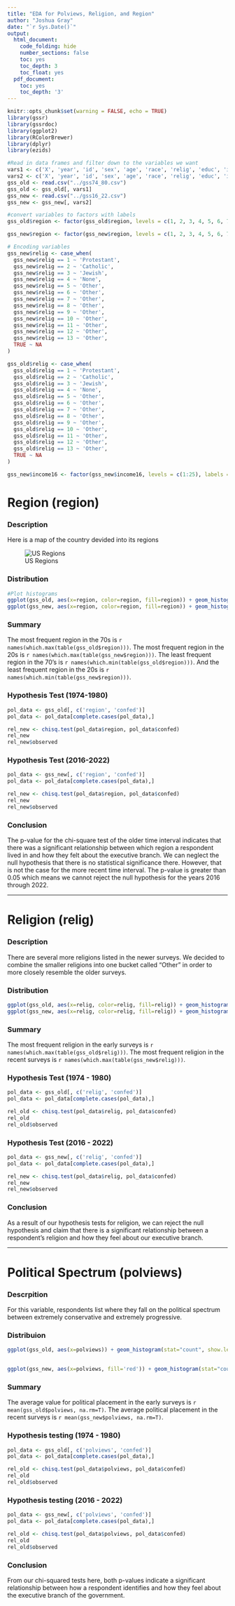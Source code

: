 ```yaml
---
title: "EDA for Polviews, Religion, and Region"
author: "Joshua Gray"
date: "`r Sys.Date()`"
output:
  html_document:
    code_folding: hide
    number_sections: false
    toc: yes
    toc_depth: 3
    toc_float: yes
  pdf_document:
    toc: yes
    toc_depth: '3'
---
```


```r
knitr::opts_chunk$set(warning = FALSE, echo = TRUE)
library(gssr)
library(gssrdoc)
library(ggplot2)
library(RColorBrewer)
library(dplyr)
library(ezids)
```

```r
#Read in data frames and filter down to the variables we want
vars1 <- c('X', 'year', 'id', 'sex', 'age', 'race', 'relig', 'educ', 'income', 'region', 'polviews', 'confed')
vars2 <- c('X', 'year', 'id', 'sex', 'age', 'race', 'relig', 'educ', 'income16', 'region', 'polviews', 'confed')
gss_old <- read.csv("../gss74_80.csv")
gss_old <- gss_old[, vars1]
gss_new <- read.csv("../gss16_22.csv")
gss_new <- gss_new[, vars2]
```

```r
#convert variables to factors with labels
gss_old$region <- factor(gss_old$region, levels = c(1, 2, 3, 4, 5, 6, 7, 8, 9), labels = c("new england", "middle atlantic", "east north central", "west north central", "south atlantic", "east south atlantic", "west south central", "mountain", "pacific"))

gss_new$region <- factor(gss_new$region, levels = c(1, 2, 3, 4, 5, 6, 7, 8, 9), labels = c("new england", "middle atlantic", "east north central", "west north central", "south atlantic", "east south atlantic", "west south central", "mountain", "pacific"))
```

```r
# Encoding variables
gss_new$relig <- case_when(
  gss_new$relig == 1 ~ 'Protestant',
  gss_new$relig == 2 ~ 'Catholic',
  gss_new$relig == 3 ~ 'Jewish',
  gss_new$relig == 4 ~ 'None',
  gss_new$relig == 5 ~ 'Other',
  gss_new$relig == 6 ~ 'Other',
  gss_new$relig == 7 ~ 'Other',
  gss_new$relig == 8 ~ 'Other',
  gss_new$relig == 9 ~ 'Other',
  gss_new$relig == 10 ~ 'Other',
  gss_new$relig == 11 ~ 'Other',
  gss_new$relig == 12 ~ 'Other',
  gss_new$relig == 13 ~ 'Other',
  TRUE ~ NA
)

gss_old$relig <- case_when(
  gss_old$relig == 1 ~ 'Protestant',
  gss_old$relig == 2 ~ 'Catholic',
  gss_old$relig == 3 ~ 'Jewish',
  gss_old$relig == 4 ~ 'None',
  gss_old$relig == 5 ~ 'Other',
  gss_old$relig == 6 ~ 'Other',
  gss_old$relig == 7 ~ 'Other',
  gss_old$relig == 8 ~ 'Other',
  gss_old$relig == 9 ~ 'Other',
  gss_old$relig == 10 ~ 'Other',
  gss_old$relig == 11 ~ 'Other',
  gss_old$relig == 12 ~ 'Other',
  gss_old$relig == 13 ~ 'Other',
  TRUE ~ NA
)

gss_new$income16 <- factor(gss_new$income16, levels = c(1:25), labels = c('Low','Low','Low','Low','Low','Low','Low','Low', 'Lower-Middle','Lower-Middle','Lower-Middle','Lower-Middle','Lower-Middle','Lower-Middle','Lower-Middle', 'Middle','Middle','Middle','Middle','Middle', 'Upper-Middle','Upper-Middle', 'High', 'High', 'High'))
```

# Region (region)

### Description

Here is a map of the country devided into its regions

![US Regions](US_Regions.png)

### Distribution

```r
#Plot histograms
ggplot(gss_old, aes(x=region, color=region, fill=region)) + geom_histogram(stat="count") + labs(title = "Region 1974-1980", x="Region")
ggplot(gss_new, aes(x=region, color=region, fill=region)) + geom_histogram(stat="count") + labs(title = "Region 2016-2022", x="Region")
```

### Summary

The most frequent region in the 70s is `r names(which.max(table(gss_old$region)))`. The most frequent region in the 20s is `r names(which.max(table(gss_new$region)))`. The least frequent region in the 70's is `r names(which.min(table(gss_old$region)))`. And the least frequent region in the 20s is `r names(which.min(table(gss_new$region)))`.

### Hypothesis Test (1974-1980)

```r
pol_data <- gss_old[, c('region', 'confed')]
pol_data <- pol_data[complete.cases(pol_data),]

rel_new <- chisq.test(pol_data$region, pol_data$confed)
rel_new
rel_new$observed
```

### Hypothesis Test (2016-2022)

```r
pol_data <- gss_new[, c('region', 'confed')]
pol_data <- pol_data[complete.cases(pol_data),]

rel_new <- chisq.test(pol_data$region, pol_data$confed)
rel_new
rel_new$observed
```

### Conclusion

The p-value for the chi-square test of the older time interval indicates that there was a significant relationship between which region a respondent lived in and how they felt about the executive branch. We can neglect the null hypothesis that there is no statistical significance there. However, that is not the case for the more recent time interval. The p-value is greater than 0.05 which means we cannot reject the null hypothesis for the years 2016 through 2022.

---

# Religion (relig)

### Description

There are several more religions listed in the newer surveys. We decided to combine the smaller religions into one bucket called "Other" in order to more closely resemble the older surveys.

### Distribution

```r
ggplot(gss_old, aes(x=relig, color=relig, fill=relig)) + geom_histogram(stat="count") + labs(title = "Religion 1974-1980", x="Religion")
ggplot(gss_new, aes(x=relig, color=relig, fill=relig)) + geom_histogram(stat="count") + labs(title = "Religion 2016-2022", x="Religion")
```

### Summary

The most frequent religion in the early surveys is `r names(which.max(table(gss_old$relig)))`. The most frequent religion in the recent surveys is `r names(which.max(table(gss_new$relig)))`.


### Hypothesis Test (1974 - 1980)

```r
pol_data <- gss_old[, c('relig', 'confed')]
pol_data <- pol_data[complete.cases(pol_data),]

rel_old <- chisq.test(pol_data$relig, pol_data$confed)
rel_old
rel_old$observed
```

### Hypothesis Test (2016 - 2022)

```r
pol_data <- gss_new[, c('relig', 'confed')]
pol_data <- pol_data[complete.cases(pol_data),]

rel_new <- chisq.test(pol_data$relig, pol_data$confed)
rel_new
rel_new$observed
```

### Conclusion

As a result of our hypothesis tests for religion, we can reject the null hypothesis and claim that there is a significant relationship between a respondent's religion and how they feel about our executive branch.

---

# Political Spectrum (polviews)

### Descrpition

For this variable, respondents list where they fall on the political spectrum between extremely conservative and extremely progressive.

### Distribuion

```r
ggplot(gss_old, aes(x=polviews)) + geom_histogram(stat="count", show.legend = F) + labs(title = "Polviews 2016-2022", x="Political Lean")

            
ggplot(gss_new, aes(x=polviews, fill='red')) + geom_histogram(stat="count", show.legend = F) + labs(title = "Polviews 2016-2022", x="Political Lean")
```

### Summary

The average value for political placement in the early surveys is `r mean(gss_old$polviews, na.rm=T)`. The average political placement in the recent surveys is `r mean(gss_new$polviews, na.rm=T)`.



### Hypothesis testing (1974 - 1980)

```r
pol_data <- gss_old[, c('polviews', 'confed')]
pol_data <- pol_data[complete.cases(pol_data),]

rel_old <- chisq.test(pol_data$polviews, pol_data$confed)
rel_old
rel_old$observed
```

### Hypothesis testing (2016 - 2022)

```r
pol_data <- gss_new[, c('polviews', 'confed')]
pol_data <- pol_data[complete.cases(pol_data),]

rel_old <- chisq.test(pol_data$polviews, pol_data$confed)
rel_old
rel_old$observed
```

### Conclusion

From our chi-squared tests here, both p-values indicate a significant relationship between how a respondent identifies and how they feel about the executive branch of the government.
